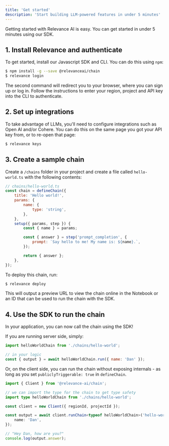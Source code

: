 ```yaml
---
title: 'Get started'
description: 'Start building LLM-powered features in under 5 minutes'
---
```


Getting started with Relevance AI is easy. You can get started in under 5 minutes using our SDK.

## 1. Install Relevance and authenticate

To get started, install our Javascript SDK and CLI. You can do this using `npm`:

```bash
$ npm install -g --save @relevanceai/chain
$ relevance login
```

The second command will redirect you to your browser, where you can sign up or log in. Follow the instructions to enter your region, project and API key into the CLI to authenticate.

## 2. Set up integrations

To take advantage of LLMs, you'll need to configure integrations such as Open AI and/or Cohere. You can do this on the same page you got your API key from, or to re-open that page:

```bash
$ relevance keys
```

## 3. Create a sample chain

Create a `/chains` folder in your project and create a file called `hello-world.ts` with the following contents:

```js
// chains/hello-world.ts
const chain = defineChain({
    title: 'Hello world!',
    params: {
        name: {
            type: 'string',
        },
    },
    setup({ params, step }) {
        const { name } = params;

        const { answer } = step('prompt_completion', {
            prompt: `Say hello to me! My name is: ${name}.`,
        });

        return { answer };
    },
});
```

To deploy this chain, run:

```bash
$ relevance deploy
```

This will output a preview URL to view the chain online in the Notebook or an ID that can be used to run the chain with the SDK.

## 4. Use the SDK to run the chain

In your application, you can now call the chain using the SDK!

If you are running server side, simply:

```js
import helloWorldChain from './chains/hello-world';

// in your logic
const { output } = await helloWorldChain.run({ name: 'Dan' });
```

Or, on the client side, you can run the chain without exposing internals - as long as you set `publiclyTriggerable: true` in `defineChain`.

```ts
import { Client } from '@relevance-ai/chain';

// we can import the type for the chain to get type safety
import type helloWorldChain from './chains/hello-world';

const client = new Client({ regionId, projectId });

const output = await client.runChain<typeof helloWorldChain>('hello-world', {
    name: 'Dan',
});

// "Hey Dan, how are you?"
console.log(output.answer);
```
